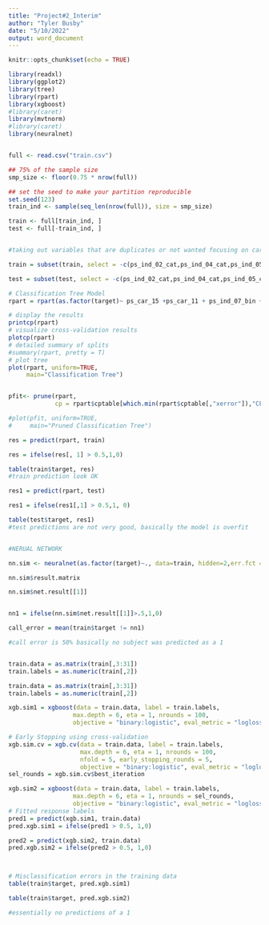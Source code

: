 ```yaml
---
title: "Project#2_Interim"
author: "Tyler Busby"
date: "5/10/2022"
output: word_document
---
```


```r
knitr::opts_chunk$set(echo = TRUE)

library(readxl)
library(ggplot2)
library(tree)
library(rpart)
library(xgboost)
#library(caret)
library(mvtnorm)
#library(caret)
library(neuralnet)


full <- read.csv("train.csv")

## 75% of the sample size
smp_size <- floor(0.75 * nrow(full))

## set the seed to make your partition reproducible
set.seed(123)
train_ind <- sample(seq_len(nrow(full)), size = smp_size)

train <- full[train_ind, ]
test <- full[-train_ind, ]


#taking out variables that are duplicates or not wanted focusing on car and ind variables

train = subset(train, select = -c(ps_ind_02_cat,ps_ind_04_cat,ps_ind_05_cat,ps_ind_06_bin,ps_ind_08_bin,ps_ind_09_bin,ps_ind_10_bin,ps_ind_11_bin,ps_ind_12_bin,ps_ind_13_bin,ps_ind_16_bin,ps_ind_17_bin,ps_ind_18_bin,ps_car_01_cat,ps_car_10_cat,ps_car_11_cat,ps_calc_01,ps_calc_02,ps_calc_03,ps_calc_04,ps_calc_05,ps_calc_06,ps_calc_07,ps_calc_08,ps_calc_09,ps_calc_18_bin,ps_calc_19_bin,ps_calc_20_bin) )

test = subset(test, select = -c(ps_ind_02_cat,ps_ind_04_cat,ps_ind_05_cat,ps_ind_06_bin,ps_ind_08_bin,ps_ind_09_bin,ps_ind_10_bin,ps_ind_11_bin,ps_ind_12_bin,ps_ind_13_bin,ps_ind_16_bin,ps_ind_17_bin,ps_ind_18_bin,ps_car_01_cat,ps_car_10_cat,ps_car_11_cat,ps_calc_01,ps_calc_02,ps_calc_03,ps_calc_04,ps_calc_05,ps_calc_06,ps_calc_07,ps_calc_08,ps_calc_09,ps_calc_18_bin,ps_calc_19_bin,ps_calc_20_bin) )


```




```r

# Classification Tree Model
rpart = rpart(as.factor(target)~ ps_car_15 +ps_car_11 + ps_ind_07_bin + ps_car_12 +ps_ind_03+ps_car_13+ps_car_14+ps_reg_03+ps_reg_02+ps_reg_01,method = "class",control =rpart.control(minsplit =1,minbucket=1, cp=0), data = train)

# display the results
printcp(rpart) 
# visualize cross-validation results
plotcp(rpart) 
# detailed summary of splits
#summary(rpart, pretty = T) 
# plot tree
plot(rpart, uniform=TRUE,
     main="Classification Tree")


pfit<- prune(rpart, 
             cp = rpart$cptable[which.min(rpart$cptable[,"xerror"]),"CP"])

#plot(pfit, uniform=TRUE,
#     main="Pruned Classification Tree")

res = predict(rpart, train)

res = ifelse(res[, 1] > 0.5,1,0)

table(train$target, res)
#train prediction look OK

res1 = predict(rpart, test)

res1 = ifelse(res1[,1] > 0.5,1, 0)

table(test$target, res1)
#test predictions are not very good, basically the model is overfit



```

```r

#NERUAL NETWORK

nn.sim <- neuralnet(as.factor(target)~., data=train, hidden=2,err.fct = "sse",  linear.output = FALSE)

nn.sim$result.matrix

nn.sim$net.result[[1]]


nn1 = ifelse(nn.sim$net.result[[1]]>.5,1,0)

call_error = mean(train$target != nn1)

#call error is 50% basically no subject was predicted as a 1



```

```r


train.data = as.matrix(train[,3:31])
train.labels = as.numeric(train[,2])

train.data = as.matrix(train[,3:31])
train.labels = as.numeric(train[,2])

xgb.sim1 = xgboost(data = train.data, label = train.labels, 
                  max.depth = 6, eta = 1, nrounds = 100,
                  objective = "binary:logistic", eval_metric = "logloss")

# Early Stopping using cross-validation
xgb.sim.cv = xgb.cv(data = train.data, label = train.labels, 
                    max.depth = 6, eta = 1, nrounds = 100,
                    nfold = 5, early_stopping_rounds = 5,
                    objective = "binary:logistic", eval_metric = "logloss")
sel_rounds = xgb.sim.cv$best_iteration

xgb.sim2 = xgboost(data = train.data, label = train.labels, 
                  max.depth = 6, eta = 1, nrounds = sel_rounds,
                  objective = "binary:logistic", eval_metric = "logloss")
# Fitted response labels
pred1 = predict(xgb.sim1, train.data)
pred.xgb.sim1 = ifelse(pred1 > 0.5, 1,0)

pred2 = predict(xgb.sim2, train.data)
pred.xgb.sim2 = ifelse(pred2 > 0.5, 1,0)



# Misclassification errors in the training data
table(train$target, pred.xgb.sim1)

table(train$target, pred.xgb.sim2)

#essentially no predictions of a 1


```



